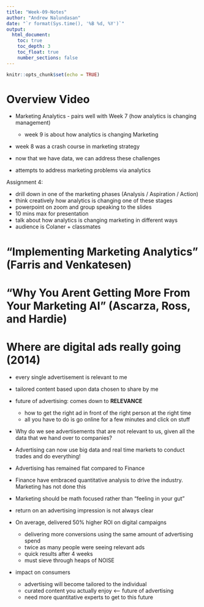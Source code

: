 ```yaml
---
title: "Week-09-Notes"
author: "Andrew Nalundasan"
date: "`r format(Sys.time(), '%B %d, %Y')`"
output: 
  html_document:
    toc: true
    toc_depth: 3
    toc_float: true
    number_sections: false
---
```


```r
knitr::opts_chunk$set(echo = TRUE)
```

# Overview Video

+ Marketing Analytics - pairs well with Week 7 (how analytics is changing management)

    + week 9 is about how analytics is changing Marketing
    
+ week 8 was a crash course in marketing strategy
+ now that we have data, we can address these challenges
+ attempts to address marketing problems via analytics

Assignment 4:

+ drill down in one of the marketing phases (Analysis / Aspiration / Action)
+ think creatively how analytics is changing one of these stages
+ powerpoint on zoom and group speaking to the slides
+ 10 mins max for presentation
+ talk about how analytics is changing marketing in different ways
+ audience is Colaner + classmates 


# "Implementing Marketing Analytics" (Farris and Venkatesen)



# "Why You Arent Getting More From Your Marketing AI" (Ascarza, Ross, and Hardie) 



# Where are digital ads really going (2014)

+ every single advertisement is relevant to me
+ tailored content based upon data chosen to share by me
+ future of advertising: comes down to **RELEVANCE**

    + how to get the right ad in front of the right person at the right time
    + all you have to do is go online for a few minutes and click on stuff
    
+ Why do we see advertisements that are not relevant to us, given all the data that we hand over to companies?
+ Advertising can now use big data and real time markets to conduct trades and do everything!
+ Advertising has remained flat compared to Finance
+ Finance have embraced quantitative analysis to drive the industry. Marketing has not done this
+ Marketing should be math focused rather than "feeling in your gut"
+ return on an advertising impression is not always clear
+ On average, delivered 50% higher ROI on digital campaigns

    + delivering more conversions using the same amount of advertising spend
    + twice as many people were seeing relevant ads
    + quick results after 4 weeks
    + must sieve through heaps of NOISE
    
+ impact on consumers

    + advertising will become tailored to the individual
    + curated content you actually enjoy <-- future of advertising
    + need more quantitative experts to get to this future



